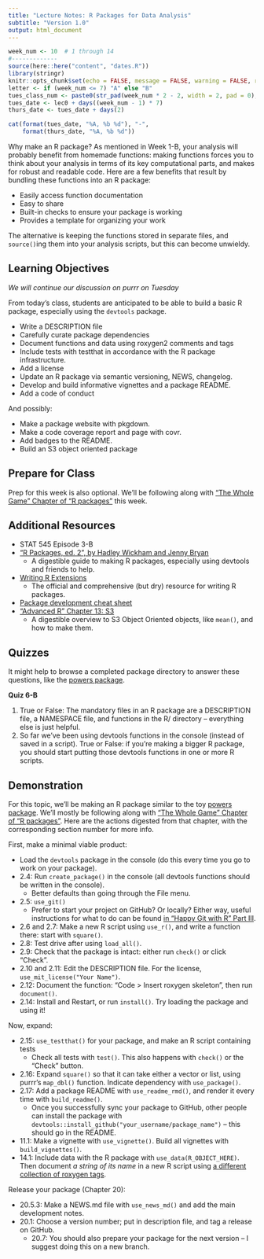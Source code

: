 ```yaml
---
title: "Lecture Notes: R Packages for Data Analysis"
subtitle: "Version 1.0"
output: html_document
---
```


```r
week_num <- 10  # 1 through 14
#-------------
source(here::here("content", "dates.R"))
library(stringr)
knitr::opts_chunk$set(echo = FALSE, message = FALSE, warning = FALSE, results = "asis")
letter <- if (week_num <= 7) "A" else "B"
tues_class_num <- paste0(str_pad(week_num * 2 - 2, width = 2, pad = 0), letter)
tues_date <- lec0 + days((week_num - 1) * 7)
thurs_date <- tues_date + days(2)
```


```r
cat(format(tues_date, "%A, %b %d"), "-", 
    format(thurs_date, "%A, %b %d"))
```


Why make an R package? As mentioned in Week 1-B, your analysis will probably benefit from homemade functions: making functions forces you to think about your analysis in terms of its key computational parts, and makes for robust and readable code. Here are a few benefits that result by bundling these functions into an R package:

- Easily access function documentation
- Easy to share
- Built-in checks to ensure your package is working
- Provides a template for organizing your work

The alternative is keeping the functions stored in separate files, and `source()`ing them into your analysis scripts, but this can become unwieldy. 

## Learning Objectives

*We will continue our discussion on purrr on Tuesday*

From today's class, students are anticipated to be able to build a basic R package, especially using the `devtools` package. 

- Write a DESCRIPTION file
- Carefully curate package dependencies
- Document functions and data using roxygen2 comments and tags
- Include tests with testthat in accordance with the R package infrastructure.
- Add a license
- Update an R package via semantic versioning, NEWS, changelog.
- Develop and build informative vignettes and a package README.
- Add a code of conduct

And possibly:

- Make a package website with pkgdown.
- Make a code coverage report and page with covr.
- Add badges to the README.
- Build an S3 object oriented package


## Prepare for Class

Prep for this week is also optional. We'll be following along with ["The Whole Game" Chapter of "R packages"](https://r-pkgs.org/whole-game.html) this week.


## Additional Resources

- STAT 545 Episode 3-B
- ["R Packages, ed. 2", by Hadley Wickham and Jenny Bryan](https://r-pkgs.org/index.html)
  - A digestible guide to making R packages, especially using devtools and friends to help.
- [Writing R Extensions](https://cran.r-project.org/doc/manuals/R-exts.html)
  - The official and comprehensive (but dry) resource for writing R packages.
- [Package development cheat sheet](https://rawgit.com/rstudio/cheatsheets/master/package-development.pdf)
- ["Advanced R" Chapter 13: S3](https://adv-r.hadley.nz/s3.html)
  - A digestible overview to S3 Object Oriented objects, like `mean()`, and how to make them. 

## Quizzes

It might help to browse a completed package directory to answer these questions, like the [powers package](https://github.com/vincenzocoia/powers).

**Quiz 6-B**

1. True or False: The mandatory files in an R package are a DESCRIPTION file, a NAMESPACE file, and functions in the R/ directory -- everything else is just helpful.
2. So far we've been using devtools functions in the console (instead of saved in a script). True or False: if you're making a bigger R package, you should start putting those devtools functions in one or more R scripts.




## Demonstration

For this topic, we'll be making an R package similar to the toy [powers package](https://github.com/vincenzocoia/powers). We'll mostly be following along with ["The Whole Game" Chapter of "R packages"](https://r-pkgs.org/whole-game.html). Here are the actions digested from that chapter, with the corresponding section number for more info. 

First, make a minimal viable product:

- Load the `devtools` package in the console (do this every time you go to work on your package).
- 2.4: Run `create_package()` in the console (all devtools functions should be written in the console).
  - Better defaults than going through the File menu.
- 2.5: `use_git()`
  - Prefer to start your project on GitHub? Or locally? Either way, useful instructions for what to do can be found [in "Happy Git with R" Part III](https://happygitwithr.com/usage-intro.html).
- 2.6 and 2.7: Make a new R script using `use_r()`, and write a function there: start with `square()`.
- 2.8: Test drive after using `load_all()`.
- 2.9: Check that the package is intact: either run `check()` or click "Check".
- 2.10 and 2.11: Edit the DESCRIPTION file. For the license, `use_mit_license("Your Name")`. 
- 2.12: Document the function: "Code > Insert roxygen skeleton", then run `document()`.
- 2.14: Install and Restart, or run `install()`. Try loading the package and using it!

Now, expand:

- 2.15: `use_testthat()` for your package, and make an R script containing tests 
  - Check all tests with `test()`. This also happens with `check()` or the "Check" button.
- 2.16: Expand `square()` so that it can take either a vector or list, using purrr's `map_dbl()` function. Indicate dependency with `use_package()`. 
- 2.17: Add a package README with `use_readme_rmd()`, and render it every time with `build_readme()`.
  - Once you successfully sync your package to GitHub, other people can install the package with `devtools::install_github("your_username/package_name")` -- this should go in the README.
- 11.1: Make a vignette with `use_vignette()`. Build all vignettes with `build_vignettes()`.
- 14.1: Include data with the R package with `use_data(R_OBJECT_HERE)`. Then document _a string of its name_ in a new R script using [a different collection of roxygen tags](https://r-pkgs.org/data.html#documenting-data).

Release your package (Chapter 20):

- 20.5.3: Make a NEWS.md file with `use_news_md()` and add the main development notes.  
- 20.1: Choose a version number; put in description file, and tag a release on GitHub.
  - 20.7: You should also prepare your package for the next version -- I suggest doing this on a new branch.